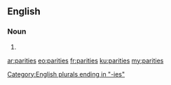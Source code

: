==English==

===Noun===
{{head|en|plural}}

# {{plural of|parity|lang=en|nocat=1}}

[[Category:English plurals ending in "-ies"]]

[[ar:parities]]
[[eo:parities]]
[[fr:parities]]
[[ku:parities]]
[[my:parities]]